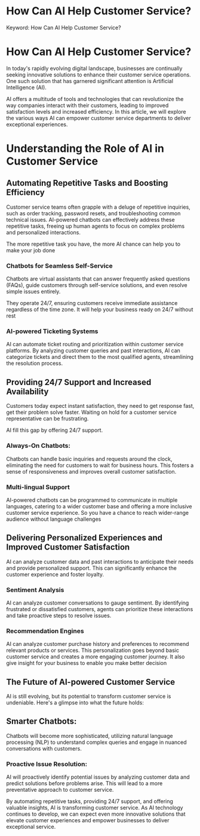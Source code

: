 # How Can AI Help Customer Service?

Keyword: How Can AI Help Customer Service?

# How Can AI Help Customer Service?

In today's rapidly evolving digital landscape, businesses are continually seeking innovative solutions to enhance their customer service operations. One such solution that has garnered significant attention is Artificial Intelligence (AI). 

AI offers a multitude of tools and technologies that can revolutionize the way companies interact with their customers, leading to improved satisfaction levels and increased efficiency. In this article, we will explore the various ways AI can empower customer service departments to deliver exceptional experiences.

# Understanding the Role of AI in Customer Service

## Automating Repetitive Tasks and Boosting Efficiency

Customer service teams often grapple with a deluge of repetitive inquiries, such as order tracking, password resets, and troubleshooting common technical issues. AI-powered chatbots can effectively address these repetitive tasks, freeing up human agents to focus on complex problems and personalized interactions.

The more repetitive task you have, the more AI chance can help you to make your job done

### Chatbots for Seamless Self-Service

Chatbots are virtual assistants that can answer frequently asked questions (FAQs), guide customers through self-service solutions, and even resolve simple issues entirely. 

They operate 24/7, ensuring customers receive immediate assistance regardless of the time zone. It will help your business ready on 24/7 without rest

### AI-powered Ticketing Systems

AI can automate ticket routing and prioritization within customer service platforms. By analyzing customer queries and past interactions, AI can categorize tickets and direct them to the most qualified agents, streamlining the resolution process.

## Providing 24/7 Support and Increased Availability

Customers today expect instant satisfaction, they need to get response fast, get their problem solve faster. Waiting on hold for a customer service representative can be frustrating. 

AI fill this gap by offering 24/7 support.

### Always-On Chatbots:

Chatbots can handle basic inquiries and requests around the clock, eliminating the need for customers to wait for business hours. This fosters a sense of responsiveness and improves overall customer satisfaction.

### Multi-lingual Support

AI-powered chatbots can be programmed to communicate in multiple languages, catering to a wider customer base and offering a more inclusive customer service experience. So you have a chance to reach wider-range audience without language challenges

## Delivering Personalized Experiences and Improved Customer Satisfaction

AI can analyze customer data and past interactions to anticipate their needs and provide personalized support. This can significantly enhance the customer experience and foster loyalty.

### Sentiment Analysis

AI can analyze customer conversations to gauge sentiment. By identifying frustrated or dissatisfied customers, agents can prioritize these interactions and take proactive steps to resolve issues.

### Recommendation Engines

AI can analyze customer purchase history and preferences to recommend relevant products or services. This personalization goes beyond basic customer service and creates a more engaging customer journey. It also give insight for your business to enable you make better decision

## The Future of AI-powered Customer Service

AI is still evolving, but its potential to transform customer service is undeniable. Here's a glimpse into what the future holds:

## Smarter Chatbots:

Chatbots will become more sophisticated, utilizing natural language processing (NLP) to understand complex queries and engage in nuanced conversations with customers.

### Proactive Issue Resolution:

AI will proactively identify potential issues by analyzing customer data and predict solutions before problems arise. This will lead to a more preventative approach to customer service.

By automating repetitive tasks, providing 24/7 support, and offering valuable insights, AI is transforming customer service. As AI technology continues to develop, we can expect even more innovative solutions that elevate customer experiences and empower businesses to deliver exceptional service.